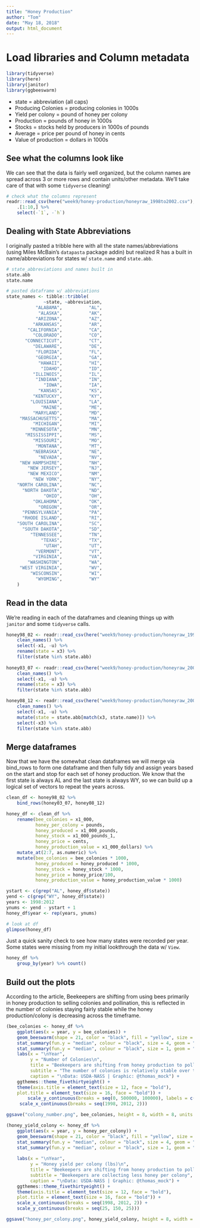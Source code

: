 ```yaml
---
title: "Honey Production"
author: "Tom"
date: "May 18, 2018"
output: html_document
---
```


# Load libraries and Column metadata

```r
library(tidyverse)
library(here)
library(janitor)
library(ggbeeswarm)
```
* state = abbreviation (all caps)
* Producing Colonies  = producing colonies in 1000s
* Yield per colony = pound of honey per colony
* Production = pounds of honey in 1000s
* Stocks = stocks held by producers in 1000s of pounds
* Average = price per pound of honey in cents
* Value of production = dollars in 1000s

## See what the columns look like
We can see that the data is fairly well organized, but the column names are spread across 3 or more rows and contain units/other metadata. We'll take care of that with some `tidyverse` cleaning!

```r
# check what the columns represent
readr::read_csv(here("week9/honey-production/honeyraw_1998to2002.csv"), skip = 4) %>% 
    .[1:10,] %>% 
    select(-`1`, -`h`)
```

## Dealing with State Abbreviations

I originally pasted a tribble here with all the state names/abbreviations (using Miles McBain's `datapasta` package addin) but realized R has a built in name/abbreviations for states w/ `state.name` and `state.abb`.
```r
# state_abbreviations and names built in
state.abb
state.name

# pasted dataframe w/ abbreviations
state_names <- tibble::tribble(
              ~state, ~abbreviation,
           "ALABAMA",          "AL",
            "ALASKA",          "AK",
           "ARIZONA",          "AZ",
          "ARKANSAS",          "AR",
        "CALIFORNIA",          "CA",
          "COLORADO",          "CO",
       "CONNECTICUT",          "CT",
          "DELAWARE",          "DE",
           "FLORIDA",          "FL",
           "GEORGIA",          "GA",
            "HAWAII",          "HI",
             "IDAHO",          "ID",
          "ILLINOIS",          "IL",
           "INDIANA",          "IN",
              "IOWA",          "IA",
            "KANSAS",          "KS",
          "KENTUCKY",          "KY",
         "LOUISIANA",          "LA",
             "MAINE",          "ME",
          "MARYLAND",          "MD",
     "MASSACHUSETTS",          "MA",
          "MICHIGAN",          "MI",
         "MINNESOTA",          "MN",
       "MISSISSIPPI",          "MS",
          "MISSOURI",          "MO",
           "MONTANA",          "MT",
          "NEBRASKA",          "NE",
            "NEVADA",          "NV",
     "NEW HAMPSHIRE",          "NH",
        "NEW JERSEY",          "NJ",
        "NEW MEXICO",          "NM",
          "NEW YORK",          "NY",
    "NORTH CAROLINA",          "NC",
      "NORTH DAKOTA",          "ND",
              "OHIO",          "OH",
          "OKLAHOMA",          "OK",
            "OREGON",          "OR",
      "PENNSYLVANIA",          "PA",
      "RHODE ISLAND",          "RI",
    "SOUTH CAROLINA",          "SC",
      "SOUTH DAKOTA",          "SD",
         "TENNESSEE",          "TN",
             "TEXAS",          "TX",
              "UTAH",          "UT",
           "VERMONT",          "VT",
          "VIRGINIA",          "VA",
        "WASHINGTON",          "WA",
     "WEST VIRGINIA",          "WV",
         "WISCONSIN",          "WI",
           "WYOMING",          "WY"
    )
```

## Read in the data

We're reading in each of the dataframes and cleaning things up with `janitor` and some `tidyverse` calls.
```r
honey98_02 <- readr::read_csv(here("week9/honey-production/honeyraw_1998to2002.csv"), skip = 8) %>% 
    clean_names() %>% 
    select(-x1, -u) %>%
    rename(state = x3) %>% 
    filter(state %in% state.abb)
    
honey03_07 <- readr::read_csv(here("week9/honey-production/honeyraw_2003to2007.csv"), skip = 80) %>% 
    clean_names() %>% 
    select(-x1, -u) %>% 
    rename(state = x3) %>% 
    filter(state %in% state.abb)

honey08_12 <- readr::read_csv(here("week9/honey-production/honeyraw_2008to2012.csv"), skip = 71) %>% 
    clean_names() %>% 
    select(-x1, -u) %>%
    mutate(state = state.abb[match(x3, state.name)]) %>% 
    select(-x3) %>% 
    filter(state %in% state.abb)
```

## Merge dataframes

Now that we have the somewhat clean dataframes we will merge via bind_rows to form one dataframe and then fully tidy and assign years based on the start and stop for each set of honey production. We know that the first state is always AL and the last state is always WY, so we can build up a logical set of vectors to repeat the years across.
```r
clean_df <- honey98_02 %>% 
    bind_rows(honey03_07, honey08_12)

honey_df <- clean_df %>% 
    rename(bee_colonies = x1_000, 
           honey_per_colony = pounds,
           honey_produced = x1_000_pounds, 
           honey_stock = x1_000_pounds_1, 
           honey_price = cents, 
           honey_production_value = x1_000_dollars) %>% 
    mutate_at(2:7, as.numeric) %>%
    mutate(bee_colonies = bee_colonies * 1000,
           honey_produced = honey_produced * 1000,
           honey_stock = honey_stock * 1000,
           honey_price = honey_price/100,
           honey_production_value = honey_production_value * 1000)

ystart <- c(grep("AL", honey_df$state))
yend <- c(grep("WY", honey_df$state))
years <- 1998:2012
ynums <- yend - ystart + 1
honey_df$year <- rep(years, ynums)

# look at df
glimpse(honey_df)

```
Just a quick sanity check to see how many states were recorded per year. Some states were missing from my initial lookthrough the data w/ `View`.

```r
honey_df %>% 
    group_by(year) %>% count()
```
## Build out the plots

According to the article, Beekeepers are shifting from using bees primarily in honey production to selling colonies and pollination, this is reflected in the number of colonies staying fairly stable while the honey production/colony is decreasing across the timeframe.
```r
(bee_colonies <- honey_df %>% 
    ggplot(aes(x = year, y = bee_colonies)) +
    geom_beeswarm(shape = 21, color = "black", fill = "yellow", size = 2) +
    stat_summary(fun.y = "median", colour = "black", size = 4, geom = "point", alpha = 0.5) +
    stat_summary(fun.y = "median", colour = "black", size = 1, geom = "line", alpha = 0.5) +
    labs(x = "\nYear",
         y = "Number of Colonies\n",
         title = "Beekeepers are shifting from honey production to pollination",
         subtitle = "The number of colonies is relatively stable over time",
         caption = "\nData: USDA-NASS | Graphic: @thomas_mock") +
    ggthemes::theme_fivethirtyeight() +
    theme(axis.title = element_text(size = 12, face = "bold"),
    plot.title = element_text(size = 16, face = "bold")) +
        scale_y_continuous(breaks = seq(0, 500000, 100000), labels = c("0", "100,000", "200,000", "300,000", "400,000", "500,000")) +
     scale_x_continuous(breaks = seq(1998, 2012, 2)))

ggsave("colony_number.png", bee_colonies, height = 8, width = 8, units = "in", dpi = 800)

(honey_yield_colony <- honey_df %>% 
    ggplot(aes(x = year, y = honey_per_colony)) +
    geom_beeswarm(shape = 21, color = "black", fill = "yellow", size = 2) +
    stat_summary(fun.y = "median", colour = "black", size = 4, geom = "point", alpha = 0.5) +
    stat_summary(fun.y = "median", colour = "black", size = 1, geom = "line", alpha = 0.5) +
    
    labs(x = "\nYear",
         y = "Honey yield per colony (lbs)\n",
         title = "Beekeepers are shifting from honey production to pollination",
         subtitle = "Beekeepers are collecting less honey per colony",
         caption = "\nData: USDA-NASS | Graphic: @thomas_mock") +
    ggthemes::theme_fivethirtyeight() +
    theme(axis.title = element_text(size = 12, face = "bold"),
    plot.title = element_text(size = 16, face = "bold")) +
    scale_x_continuous(breaks = seq(1998, 2012, 2)) +
    scale_y_continuous(breaks = seq(25, 150, 25)))

ggsave("honey_per_colony.png", honey_yield_colony, height = 8, width = 8, units = "in", dpi = 800)
```


